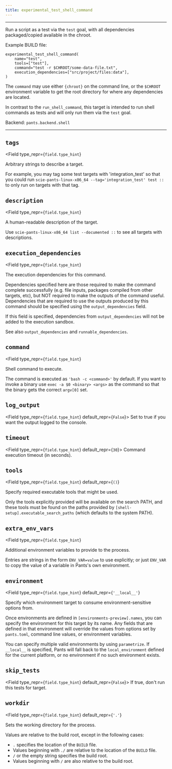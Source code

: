 ```yaml
---
title: experimental_test_shell_command
---
```



---

Run a script as a test via the `test` goal, with all dependencies packaged/copied available in the chroot.

Example BUILD file:

```
experimental_test_shell_command(
    name="test",
    tools=["test"],
    command="test -r $CHROOT/some-data-file.txt",
    execution_dependencies=["src/project/files:data"],
)
```

The `command` may use either `{chroot}` on the command line, or the `$CHROOT` environment variable to get the root directory for where any dependencies are located.

In contrast to the `run_shell_command`, this target is intended to run shell commands as tests and will only run them via the `test` goal.

Backend: <span className="color--primary">`pants.backend.shell`</span>

---

<span className={styles.options}>

## `tags`

<Field
    type_repr={`field.type_hint`}
>

Arbitrary strings to describe a target.

For example, you may tag some test targets with &#x27;integration_test&#x27; so that you could run `scie-pants-linux-x86_64 --tag='integration_test' test ::` to only run on targets with that tag.

</Field>

## `description`

<Field
    type_repr={`field.type_hint`}
>

A human-readable description of the target.

Use `scie-pants-linux-x86_64 list --documented ::` to see all targets with descriptions.

</Field>

## `execution_dependencies`

<Field
    type_repr={`field.type_hint`}
>

The execution dependencies for this command.

Dependencies specified here are those required to make the command complete successfully (e.g. file inputs, packages compiled from other targets, etc), but NOT required to make the outputs of the command useful. Dependencies that are required to use the outputs produced by this command should be specified using the `output_dependencies` field.

If this field is specified, dependencies from `output_dependencies` will not be added to the execution sandbox.

See also `output_dependencies` and `runnable_dependencies`.

</Field>

## `command`

<Field
    type_repr={`field.type_hint`}
>

Shell command to execute.

The command is executed as `'bash -c <command>'` by default. If you want to invoke a binary use `exec -a $0 <binary> <args>` as the command so that the binary gets the correct `argv[0]` set.

</Field>

## `log_output`

<Field type_repr={`field.type_hint`} default_repr={`False`}>
  Set to true if you want the output logged to the console.
</Field>

## `timeout`

<Field type_repr={`field.type_hint`} default_repr={`30`}>
  Command execution timeout (in seconds).
</Field>

## `tools`

<Field
    type_repr={`field.type_hint`}
    default_repr={`()`}
>

Specify required executable tools that might be used.

Only the tools explicitly provided will be available on the search PATH, and these tools must be found on the paths provided by `[shell-setup].executable_search_paths` (which defaults to the system PATH).

</Field>

## `extra_env_vars`

<Field
    type_repr={`field.type_hint`}
>

Additional environment variables to provide to the process.

Entries are strings in the form `ENV_VAR=value` to use explicitly; or just `ENV_VAR` to copy the value of a variable in Pants&#x27;s own environment.

</Field>

## `environment`

<Field
    type_repr={`field.type_hint`}
    default_repr={`'__local__'`}
>

Specify which environment target to consume environment-sensitive options from.

Once environments are defined in `[environments-preview].names`, you can specify the environment for this target by its name. Any fields that are defined in that environment will override the values from options set by `pants.toml`, command line values, or environment variables.

You can specify multiple valid environments by using `parametrize`. If `__local__` is specified, Pants will fall back to the `local_environment` defined for the current platform, or no environment if no such environment exists.

</Field>

## `skip_tests`

<Field type_repr={`field.type_hint`} default_repr={`False`}>
  If true, don&#x27;t run this tests for target.
</Field>

## `workdir`

<Field
    type_repr={`field.type_hint`}
    default_repr={`'.'`}
>

Sets the working directory for the process.

Values are relative to the build root, except in the following cases:

- `.` specifies the location of the `BUILD` file.
- Values beginning with `./` are relative to the location of the `BUILD` file.
- `/` or the empty string specifies the build root.
- Values beginning with `/` are also relative to the build root.

</Field>

</span>
